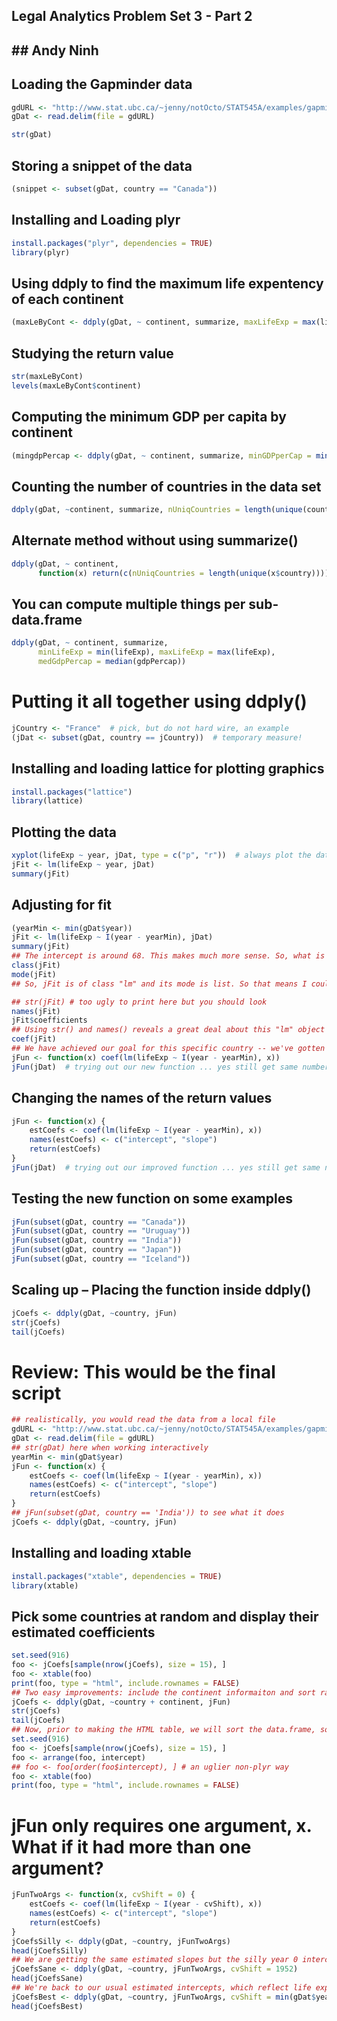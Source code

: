 Legal Analytics Problem Set 3 - Part 2
-----------------------------------------------------------------------------
## Andy Ninh
-----------------------------------------------------------------------------

## Loading the Gapminder data
```r
gdURL <- "http://www.stat.ubc.ca/~jenny/notOcto/STAT545A/examples/gapminder/data/gapminderDataFiveYear.txt"
gDat <- read.delim(file = gdURL)
```

```r
str(gDat)
```

## Storing a snippet of the data
```r
(snippet <- subset(gDat, country == "Canada"))
```

## Installing and Loading plyr
```r
install.packages("plyr", dependencies = TRUE)
library(plyr)
```

## Using ddply to find the maximum life expentency of each continent
```r
(maxLeByCont <- ddply(gDat, ~ continent, summarize, maxLifeExp = max(lifeExp)))
```

## Studying the return value
```r
str(maxLeByCont)
levels(maxLeByCont$continent)
```

## Computing the minimum GDP per capita by continent
```r
(mingdpPercap <- ddply(gDat, ~ continent, summarize, minGDPperCap = min(gdpPercap)))
```

## Counting the number of countries in the data set
```r
ddply(gDat, ~continent, summarize, nUniqCountries = length(unique(country)))
```

## Alternate method without using summarize()
```r
ddply(gDat, ~ continent,
      function(x) return(c(nUniqCountries = length(unique(x$country)))))
```

## You can compute multiple things per sub-data.frame
```r
ddply(gDat, ~ continent, summarize,
      minLifeExp = min(lifeExp), maxLifeExp = max(lifeExp),
      medGdpPercap = median(gdpPercap))
```

# Putting it all together using ddply()
```r
jCountry <- "France"  # pick, but do not hard wire, an example
(jDat <- subset(gDat, country == jCountry))  # temporary measure!
```

## Installing and loading lattice for plotting graphics
```r
install.packages("lattice")
library(lattice)
```

## Plotting the data 
```r
xyplot(lifeExp ~ year, jDat, type = c("p", "r"))  # always plot the data
jFit <- lm(lifeExp ~ year, jDat)
summary(jFit)
```

## Adjusting for fit

```r
(yearMin <- min(gDat$year))
jFit <- lm(lifeExp ~ I(year - yearMin), jDat)
summary(jFit)
## The intercept is around 68. This makes much more sense. So, what is jFit and what can we get out of it?
class(jFit)
mode(jFit)
## So, jFit is of class "lm" and its mode is list. So that means I could use indexing to isolate specific components. But what's in there?
```

```r
## str(jFit) # too ugly to print here but you should look
names(jFit)
jFit$coefficients
## Using str() and names() reveals a great deal about this "lm" object and reading the help file for lm() would explain a great deal more. In the See Also section we learn there's a generic function coef() which looks promising.
coef(jFit)
## We have achieved our goal for this specific country -- we've gotten its intercept and slope. Now we need to package that as a function.
jFun <- function(x) coef(lm(lifeExp ~ I(year - yearMin), x))
jFun(jDat)  # trying out our new function ... yes still get same numbers
```

## Changing the names of the return values
```r
jFun <- function(x) {
    estCoefs <- coef(lm(lifeExp ~ I(year - yearMin), x))
    names(estCoefs) <- c("intercept", "slope")
    return(estCoefs)
}
jFun(jDat)  # trying out our improved function ... yes still get same numbers
```

## Testing the new function on some examples
```r
jFun(subset(gDat, country == "Canada"))
jFun(subset(gDat, country == "Uruguay"))
jFun(subset(gDat, country == "India"))
jFun(subset(gDat, country == "Japan"))
jFun(subset(gDat, country == "Iceland"))
```

## Scaling up -- Placing the function inside ddply()
```r
jCoefs <- ddply(gDat, ~country, jFun)
str(jCoefs)
tail(jCoefs)
```

# Review: This would be the final script
```r
## realistically, you would read the data from a local file
gdURL <- "http://www.stat.ubc.ca/~jenny/notOcto/STAT545A/examples/gapminder/data/gapminderDataFiveYear.txt"
gDat <- read.delim(file = gdURL)
## str(gDat) here when working interactively
yearMin <- min(gDat$year)
jFun <- function(x) {
    estCoefs <- coef(lm(lifeExp ~ I(year - yearMin), x))
    names(estCoefs) <- c("intercept", "slope")
    return(estCoefs)
}
## jFun(subset(gDat, country == 'India')) to see what it does
jCoefs <- ddply(gDat, ~country, jFun)
```
## Installing and loading xtable 
```r
install.packages("xtable", dependencies = TRUE)
library(xtable)
```

## Pick some countries at random and display their estimated coefficients
```r
set.seed(916)
foo <- jCoefs[sample(nrow(jCoefs), size = 15), ]
foo <- xtable(foo)
print(foo, type = "html", include.rownames = FALSE)
## Two easy improvements: include the continent informaiton and sort rationally
jCoefs <- ddply(gDat, ~country + continent, jFun)
str(jCoefs)
tail(jCoefs)
## Now, prior to making the HTML table, we will sort the data.frame, so it starts with the country with the shortest life expectancy in 1952, and goes to the largest.
set.seed(916)
foo <- jCoefs[sample(nrow(jCoefs), size = 15), ]
foo <- arrange(foo, intercept)
## foo <- foo[order(foo$intercept), ] # an uglier non-plyr way
foo <- xtable(foo)
print(foo, type = "html", include.rownames = FALSE)
```

# jFun only requires one argument, x. What if it had more than one argument?
```r
jFunTwoArgs <- function(x, cvShift = 0) {
    estCoefs <- coef(lm(lifeExp ~ I(year - cvShift), x))
    names(estCoefs) <- c("intercept", "slope")
    return(estCoefs)
}
jCoefsSilly <- ddply(gDat, ~country, jFunTwoArgs)
head(jCoefsSilly)
## We are getting the same estimated slopes but the silly year 0 intercepts we've seen before. Let's use the cvShift = argument to resolve this.
jCoefsSane <- ddply(gDat, ~country, jFunTwoArgs, cvShift = 1952)
head(jCoefsSane)
## We're back to our usual estimated intercepts, which reflect life expectancy in 1952. Of course hard-wiring 1952 is not a great idea, so here's probably our best code yet:
jCoefsBest <- ddply(gDat, ~country, jFunTwoArgs, cvShift = min(gDat$year))
head(jCoefsBest)
```